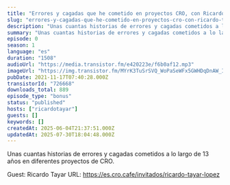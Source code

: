 ```yaml
---
title: "Errores y cagadas que he cometido en proyectos CRO, con Ricardo Tayar"
slug: "errores-y-cagadas-que-he-cometido-en-proyectos-cro-con-ricardo-tayar"
description: "Unas cuantas historias de errores y cagadas cometidos a lo largo de 13 años en diferentes proyectos de CRO.\n\nGuest: Ricardo Tayar\nURL: https://es.cro.cafe/invitados/ricardo-tayar-lopez"
summary: "Unas cuantas historias de errores y cagadas cometidos a lo largo de 13 años en diferentes proyectos de CRO."
episode: 0
season: 1
language: "es"
duration: "1508"
audioUrl: "https://media.transistor.fm/e420223e/f6b0af12.mp3"
imageUrl: "https://img.transistor.fm/MYrK3TuSrSVQ_WoPaSeWFx5GWHDqDnAW_Iroux3nFUI/rs:fill:0:0:1/w:1400/h:1400/q:60/mb:500000/aHR0cHM6Ly9pbWct/dXBsb2FkLXByb2R1/Y3Rpb24udHJhbnNp/c3Rvci5mbS9kZWU1/YzVkMjM0OWM2MzI4/YmM1ZTQxODllYTQx/YmNmMC5qcGc.webp"
pubDate: 2021-11-17T07:40:28.000Z
transistorId: "726668"
downloads_total: 889
episode_type: "bonus"
status: "published"
hosts: ["ricardotayar"]
guests: []
keywords: []
createdAt: 2025-06-04T21:37:51.000Z
updatedAt: 2025-07-30T18:04:48.000Z
---
```


Unas cuantas historias de errores y cagadas cometidos a lo largo de 13 años en diferentes proyectos de CRO.

Guest: Ricardo Tayar
URL: https://es.cro.cafe/invitados/ricardo-tayar-lopez
